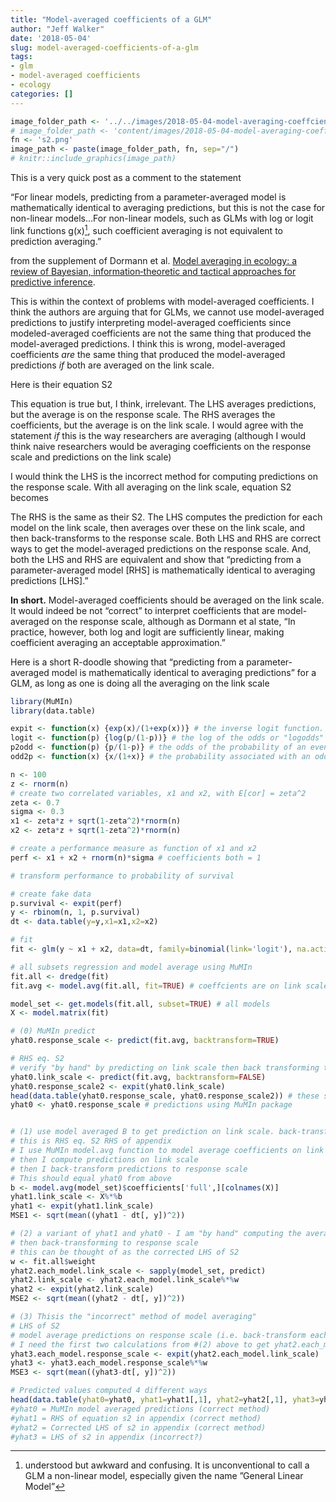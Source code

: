 ```yaml
---
title: "Model-averaged coefficients of a GLM"
author: "Jeff Walker"
date: '2018-05-04'
slug: model-averaged-coefficients-of-a-glm
tags:
- glm
- model-averaged coefficients
- ecology
categories: []
---
```

```r
image_folder_path <- '../../images/2018-05-04-model-averaging-coeffcients-of-a-glm' # kniter
# image_folder_path <- 'content/images/2018-05-04-model-averaging-coeffcients-of-a-glm/'
fn <- 's2.png'
image_path <- paste(image_folder_path, fn, sep="/")
# knitr::include_graphics(image_path)

```

This is a very quick post as a comment to the statement

"For linear models, predicting from a parameter-averaged model is mathematically identical to averaging predictions, but this is not the case for non-linear models...For non-linear models, such as GLMs with log or logit link functions g(x)^[understood but awkward and confusing. It is unconventional to call a GLM a non-linear model, especially given the name "General Linear Model"], such coefficient averaging is not equivalent to prediction averaging."

from the supplement of Dormann et al. [Model averaging in ecology: a review of Bayesian, information‐theoretic and tactical approaches for predictive inference](https://esajournals.onlinelibrary.wiley.com/doi/abs/10.1002/ecm.1309).

This is within the context of problems with model-averaged coefficients. I think the authors are arguing that for GLMs, we cannot use model-averaged predictions to justify interpreting model-averaged coefficients since modeled-averaged coefficients are not the same thing that produced the model-averaged predictions. I think this is wrong, model-averaged coefficients *are* the same thing that produced the model-averaged predictions *if*  both are averaged on the link scale.

Here is their equation S2

\begin{equation}
\frac{1}{m} \sum_{i=1}^m{g^{-1}(Xb_i)} \ne g^{-1}(X \frac{\sum_{i=1}^m{b_i}}{m})
\end{equation}

This equation is true but, I think, irrelevant. The LHS averages predictions, but the average is on the response scale. The RHS averages the coefficients, but the average is on the link scale. I would agree with the statement *if* this is the way researchers are averaging (although I would think naive researchers would be averaging coefficients on the response scale and predictions on the link scale)

I would think the LHS is the incorrect method for computing predictions on the response scale. With all averaging on the link scale, equation S2 becomes

\begin{equation}
g^{-1}(\frac{1}{m} \sum_{i=1}^m{(Xb_i)}) = g^{-1}(X \frac{\sum_{i=1}^m{b_i}}{m})
\end{equation}

The RHS is the same as their S2. The LHS computes the prediction for each model on the link scale, then averages over these on the link scale, and then back-transforms to the response scale. Both LHS and RHS are correct ways to get the model-averaged predictions on the response scale. And, both the LHS and RHS are equivalent and show that "predicting from a parameter-averaged model [RHS] is mathematically identical to averaging predictions [LHS]."

**In short.** Model-averaged coefficients should be averaged on the link scale. It would indeed be not "correct" to interpret coefficients that are model-averaged on the response scale, although as Dormann et al state, "In practice, however, both log and logit are sufficiently linear, making coefficient averaging an acceptable approximation."


Here is a short R-doodle showing that "predicting from a parameter-averaged model is mathematically identical to averaging predictions" for a GLM, as long as one is doing all the averaging on the link scale

```r
library(MuMIn)
library(data.table)
```

```r
expit <- function(x) {exp(x)/(1+exp(x))} # the inverse logit function. This generates the probability of the event p
logit <- function(p) {log(p/(1-p))} # the log of the odds or "logodds" given the probability of an event p. This is NOT the odds ratio, which is the ratio of two odds.
p2odd <- function(p) {p/(1-p)} # the odds of the probability of an event
odd2p <- function(x) {x/(1+x)} # the probability associated with an odds
```

```r
n <- 100
z <- rnorm(n)
# create two correlated variables, x1 and x2, with E[cor] = zeta^2
zeta <- 0.7
sigma <- 0.3
x1 <- zeta*z + sqrt(1-zeta^2)*rnorm(n)
x2 <- zeta*z + sqrt(1-zeta^2)*rnorm(n)

# create a performance measure as function of x1 and x2
perf <- x1 + x2 + rnorm(n)*sigma # coefficients both = 1

# transform performance to probability of survival

# create fake data
p.survival <- expit(perf)
y <- rbinom(n, 1, p.survival)
dt <- data.table(y=y,x1=x1,x2=x2)

# fit
fit <- glm(y ~ x1 + x2, data=dt, family=binomial(link='logit'), na.action=na.fail)

# all subsets regression and model average using MuMIn
fit.all <- dredge(fit)
fit.avg <- model.avg(fit.all, fit=TRUE) # coeffcients are on link scale

model_set <- get.models(fit.all, subset=TRUE) # all models
X <- model.matrix(fit)

# (0) MuMIn predict
yhat0.response_scale <- predict(fit.avg, backtransform=TRUE)

# RHS eq. S2
# verify "by hand" by predicting on link scale then back transforming to response scale
yhat0.link_scale <- predict(fit.avg, backtransform=FALSE)
yhat0.response_scale2 <- expit(yhat0.link_scale) 
head(data.table(yhat0.response_scale, yhat0.response_scale2)) # these should be equal
yhat0 <- yhat0.response_scale # predictions using MuMIn package


# (1) use model averaged B to get prediction on link scale. back-transform to response scale
# this is RHS eq. S2 RHS of appendix
# I use MuMIn model.avg function to model average coefficients on link scale
# then I compute predictions on link scale
# then I back-transform predictions to response scale 
# This should equal yhat0 from above
b <- model.avg(model_set)$coefficients['full',][colnames(X)]
yhat1.link_scale <- X%*%b
yhat1 <- expit(yhat1.link_scale)
MSE1 <- sqrt(mean((yhat1 - dt[, y])^2))

# (2) a variant of yhat1 and yhat0 - I am "by hand" computing the average prediction on the link scale
# then back-transforming to response scale
# this can be thought of as the corrected LHS of S2
w <- fit.all$weight
yhat2.each_model.link_scale <- sapply(model_set, predict)
yhat2.link_scale <- yhat2.each_model.link_scale%*%w
yhat2 <- expit(yhat2.link_scale)
MSE2 <- sqrt(mean((yhat2 - dt[, y])^2))

# (3) Thisis the "incorrect" method of model averaging"
# LHS of S2
# model average predictions on response scale (i.e. back-transform each prediction to response scale and then model average)
# I need the first two calculations from #(2) above to get yhat2.each_model.link_scale
yhat3.each_model.response_scale <- expit(yhat2.each_model.link_scale)
yhat3 <- yhat3.each_model.response_scale%*%w
MSE3 <- sqrt(mean((yhat3-dt[, y])^2))

# Predicted values computed 4 different ways
head(data.table(yhat0=yhat0, yhat1=yhat1[,1], yhat2=yhat2[,1], yhat3=yhat3[,1]))
#yhat0 = MuMIn model averaged predictions (correct method)
#yhat1 = RHS of equation s2 in appendix (correct method)
#yhat2 = Corrected LHS of s2 in appendix (correct method)
#yhat3 = LHS of s2 in appendix (incorrect?)
```

